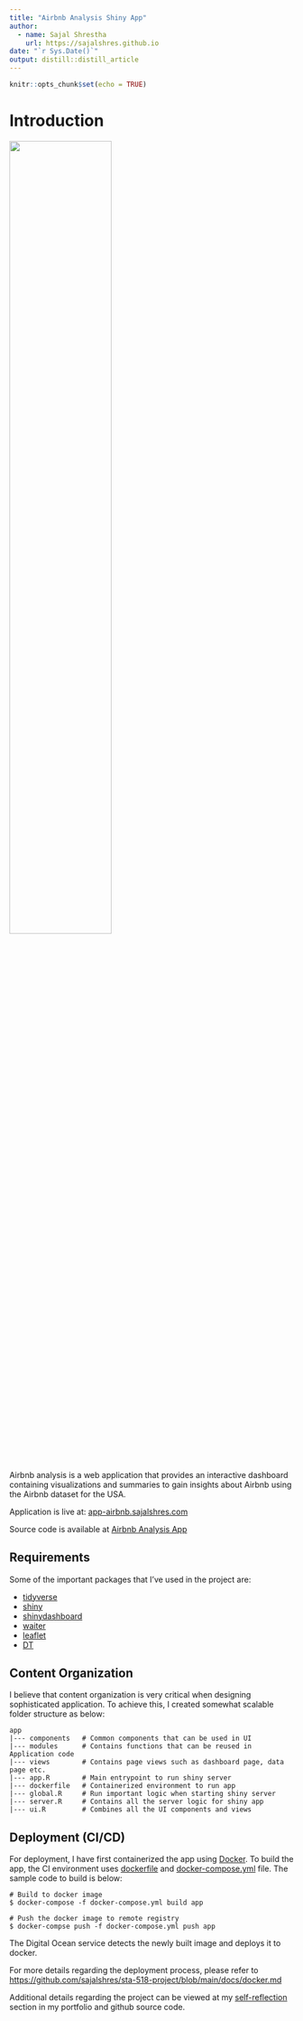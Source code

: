 ```yaml
---
title: "Airbnb Analysis Shiny App"
author:
  - name: Sajal Shrestha 
    url: https://sajalshres.github.io
date: "`r Sys.Date()`"
output: distill::distill_article
---
```


```r
knitr::opts_chunk$set(echo = TRUE)
```

# Introduction

![](images/app-demo.gif){width=60%}

Airbnb analysis is a web application that provides an interactive dashboard containing visualizations and summaries to gain insights about Airbnb using the Airbnb dataset for the USA.

Application is live at: [app-airbnb.sajalshres.com](https://app-airbnb.sajalshres.com)

Source code is available at [Airbnb Analysis App](https://github.com/sajalshres/sta-518-project/tree/main/app)

## Requirements

Some of the important packages that I've used in the project are:

- [tidyverse](https://www.tidyverse.org/)
- [shiny](https://shiny.rstudio.com/articles/basics.html)
- [shinydashboard](https://rstudio.github.io/shinydashboard/get_started.html)
- [waiter](https://github.com/JohnCoene/waiter)
- [leaflet](https://rstudio.github.io/leaflet/)
- [DT](https://rstudio.github.io/DT/)

## Content Organization

I believe that content organization is very critical when designing sophisticated application. To achieve this, I created somewhat scalable folder structure as below:

```
app
|--- components   # Common components that can be used in UI
|--- modules      # Contains functions that can be reused in Application code
|--- views        # Contains page views such as dashboard page, data page etc.
|--- app.R        # Main entrypoint to run shiny server
|--- dockerfile   # Containerized environment to run app
|--- global.R     # Run important logic when starting shiny server
|--- server.R     # Contains all the server logic for shiny app
|--- ui.R         # Combines all the UI components and views
```

## Deployment (CI/CD)

For deployment, I have first containerized the app using [Docker](https://docker.com). To build the app, the CI environment uses [dockerfile](https://github.com/sajalshres/sta-518-project/blob/main/app/dockerfile) and [docker-compose.yml](https://github.com/sajalshres/sta-518-project/blob/main/docker-compose.yml) file. The sample code to build is below:

```
# Build to docker image
$ docker-compose -f docker-compose.yml build app

# Push the docker image to remote registry
$ docker-compse push -f docker-compose.yml push app
```

The Digital Ocean service detects the newly built image and deploys it to docker.

For more details regarding the deployment process, please refer to [https://github.com/sajalshres/sta-518-project/blob/main/docs/docker.md](https://github.com/sajalshres/sta-518-project/blob/main/docs/docker.md)

Additional details regarding the project can be viewed at my [self-reflection](https://sajalshres.github.io/sta-518-portfolio/reflection.html) section in my portfolio and github source code.
